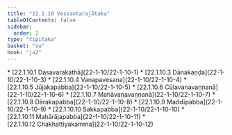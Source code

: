 ```yaml
---
title: "22.1.10 Vessantarajātaka"
tableOfContents: false
sidebar:
  order: 2
type: "tipitaka"
basket: "su"
book: "ja2"
---
```



<DynamicBreadcrumb />



<TableOfContents book="ja2" section="22.1.10">
* [22.1.10.1 Dasavarakathā](22-1-10/22-1-10-1)
* [22.1.10.3 Dānakaṇḍa](22-1-10/22-1-10-3)
* [22.1.10.4 Vanapavesana](22-1-10/22-1-10-4)
* [22.1.10.5 Jūjakapabba](22-1-10/22-1-10-5)
* [22.1.10.6 Cūḷavanavaṇṇanā](22-1-10/22-1-10-6)
* [22.1.10.7 Mahāvanavaṇṇanā](22-1-10/22-1-10-7)
* [22.1.10.8 Dārakapabba](22-1-10/22-1-10-8)
* [22.1.10.9 Maddīpabba](22-1-10/22-1-10-9)
* [22.1.10.10 Sakkapabba](22-1-10/22-1-10-10)
* [22.1.10.11 Mahārājapabba](22-1-10/22-1-10-11)
* [22.1.10.12 Chakhattiyakamma](22-1-10/22-1-10-12)
</TableOfContents>
